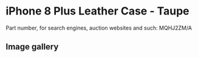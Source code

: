 
# iPhone 8 Plus Leather Case - Taupe

Part number, for search engines, auction websites and such: MQHJ2ZM/A

## Image gallery

<div style={{ width: '100%', maxWidth: '768px' }}>
<GalleryComponent
    images={[
      {
        original: "/everysource/MQHJ2.webp",
        thumbnail: "/everypreview/MQHJ2.webp",
      },
      {
        original: "/everysource/MQHJ2_AV1_GOLD.webp",
        thumbnail: "/everypreview/MQHJ2_AV1_GOLD.webp",
      },
      {
        original: "/everysource/MQHJ2_AV1_SILVER.webp",
        thumbnail: "/everypreview/MQHJ2_AV1_SILVER.webp",
      },
      {
        original: "/everysource/MQHJ2_AV1_SPACE_GRAY.webp",
        thumbnail: "/everypreview/MQHJ2_AV1_SPACE_GRAY.webp",
      },
      {
        original: "/everysource/MQHJ2_AV2.webp",
        thumbnail: "/everypreview/MQHJ2_AV2.webp",
      }
    ]}
  />
</div>